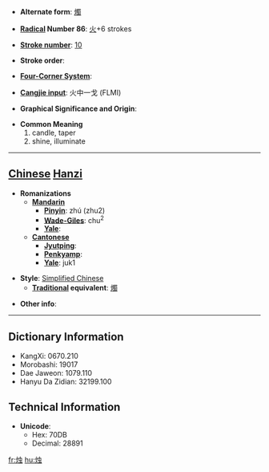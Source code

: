 * '''Alternate form''': [[燭]]

* '''[[Wiktionary:Chinese radical index| Radical]] Number 86''': [[Wiktionary:Chinese radical index 火|火]]+6 strokes

* '''[[Wiktionary:Chinese total strokes index|Stroke number]]''': [[Wiktionary:Chinese total strokes index 10|10]]

* '''Stroke order''': 

* '''[[Wiktionary:Chinese four corner index|Four-Corner System]]''': 

* '''[[Wiktionary:Chinese Cangjie index|Cangjie input]]''': 火中一戈 (FLMI)

* '''Graphical Significance and Origin''': 

* '''Common Meaning'''
*#candle, taper
*# shine, illuminate


----

== [[Chinese]] [[Hanzi]] ==

* '''Romanizations'''
** '''[[Mandarin]]'''
*** '''[[Pinyin]]''': zhú (zhu2)
*** '''[[Wade-Giles]]''': chu<sup>2</sup>
*** '''[[Yale]]''': 
** '''[[Cantonese]]'''
*** '''[[Jyutping]]''':
*** '''[[Penkyamp]]''': 
*** '''[[Yale]]''': juk1

* '''Style''': [[Simplified Chinese]] 
** '''[[Traditional Chinese|Traditional]] equivalent''': [[燭]]

* '''Other info''': 

----

== Dictionary Information ==

* KangXi: 0670.210
* Morobashi: 19017
* Dae Jaweon: 1079.110
* Hanyu Da Zidian: 32199.100

== Technical Information ==

* '''Unicode''':
** Hex: 70DB
** Decimal: 28891

[[fr:烛]]
[[hu:烛]]